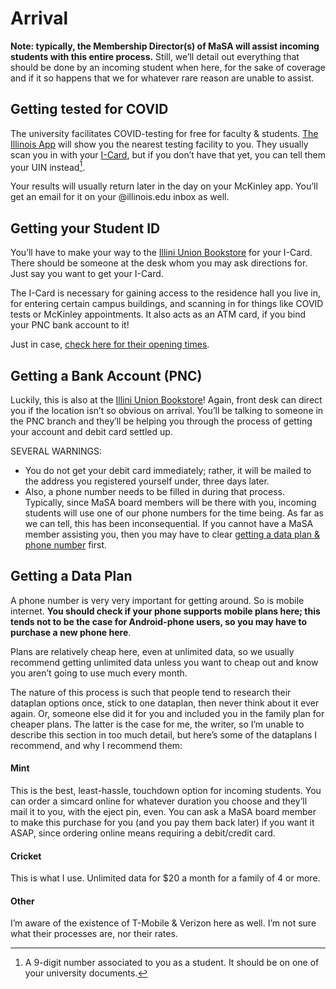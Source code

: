 # Arrival

**Note: typically, the Membership Director(s) of MaSA will assist incoming students with this entire process.** Still, we'll detail out everything that should be done by an incoming student when here, for the sake of coverage and if it so happens that we for whatever rare reason are unable to assist.

## Getting tested for COVID

The university facilitates COVID-testing for free for faculty & students. [The Illinois App](https://app.illinois.edu/download-the-illinois-app/) will show you the nearest testing facility to you. They usually scan you in with your [I-Card][Getting your Student ID], but if you don't have that yet, you can tell them your UIN instead^[A 9-digit number associated to you as a student. It should be on one of your university documents.].

Your results will usually return later in the day on your McKinley app. You'll get an email for it on your \@illinois.edu inbox as well.

## Getting your Student ID

You'll have to make your way to the [Illini Union Bookstore](https://g.page/illiniunionbookstore?share) for your I-Card. There should be someone at the desk whom you may ask directions for. Just say you want to get your I-Card.

The I-Card is necessary for gaining access to the residence hall you live in, for entering certain campus buildings, and scanning in for things like COVID tests or McKinley appointments. It also acts as an ATM card, if you bind your PNC bank account to it!

Just in case, [check here for their opening times](https://bookstore.illinois.edu/).

## Getting a Bank Account (PNC)

Luckily, this is also at the [Illini Union Bookstore](https://g.page/illiniunionbookstore?share)! Again, front desk can direct you if the location isn't so obvious on arrival. You'll be talking to someone in the PNC branch and they'll be helping you through the process of getting your account and debit card settled up.

SEVERAL WARNINGS:

  * You do not get your debit card immediately; rather, it will be mailed to the address you registered yourself under, three days later.
  * Also, a phone number needs to be filled in during that process. Typically, since MaSA board members will be there with you, incoming students will use one of our phone numbers for the time being. As far as we can tell, this has been inconsequential. If you cannot have a MaSA member assisting you, then you may have to clear [getting a data plan & phone number][Getting a Data Plan] first.

## Getting a Data Plan

A phone number is very very important for getting around. So is mobile internet. **You should check if your phone supports mobile plans here; this tends not to be the case for Android-phone users, so you may have to purchase a new phone here**.

Plans are relatively cheap here, even at unlimited data, so we usually recommend getting unlimited data unless you want to cheap out and know you aren't going to use much every month. 

The nature of this process is such that people tend to research their dataplan options once, stick to one dataplan, then never think about it ever again. Or, someone else did it for you and included you in the family plan for cheaper plans. The latter is the case for me, the writer, so I'm unable to describe this section in too much detail, but here's some of the dataplans I recommend, and why I recommend them:

#### Mint {-}

This is the best, least-hassle, touchdown option for incoming students. You can order a simcard online for whatever duration you choose and they'll mail it to you, with the eject pin, even. You can ask a MaSA board member to make this purchase for you (and you pay them back later) if you want it ASAP, since ordering online means requiring a debit/credit card.

#### Cricket {-}

This is what I use. Unlimited data for $20 a month for a family of 4 or more.

#### Other {-}

I'm aware of the existence of T-Mobile & Verizon here as well. I'm not sure what their processes are, nor their rates.
